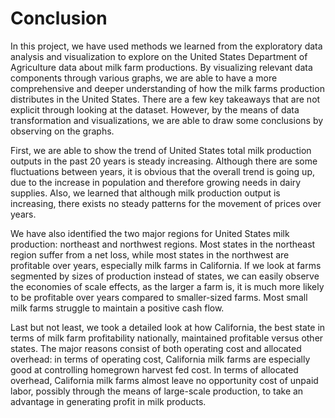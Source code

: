 # Conclusion

In this project, we have used methods we learned from the exploratory data analysis and visualization to explore on the United States Department of Agriculture data about milk farm productions. By visualizing relevant data components through various graphs, we are able to have a more comprehensive and deeper understanding of how the milk farms production distributes in the United States. There are a few key takeaways that are not explicit through looking at the dataset. However, by the means of data transformation and visualizations, we are able to draw some conclusions by observing on the graphs.

First, we are able to show the trend of United States total milk production outputs in the past 20 years is steady increasing. Although there are some fluctuations between years, it is obvious that the overall trend is going up, due to the increase in population and therefore growing needs in dairy supplies. Also, we learned that although milk production output is increasing, there exists no steady patterns for the movement of prices over years. 

We have also identified the two major regions for United States milk production: northeast and northwest regions. Most states in the northeast region suffer from a net loss, while most states in the northwest are profitable over years, especially milk farms in California. If we look at farms segmented by sizes of production instead of states, we can easily observe the economies of scale effects, as the larger a farm is, it is much more likely to be profitable over years compared to smaller-sized farms. Most small milk farms struggle to maintain a positive cash flow.

Last but not least, we took a detailed look at how California, the best state in terms of milk farm profitability nationally, maintained profitable versus other states. The major reasons consist of both operating cost and allocated overhead: in terms of operating cost, California milk farms are especially good at controlling homegrown harvest fed cost. In terms of allocated overhead, California milk farms almost leave no opportunity cost of unpaid labor, possibly through the means of large-scale production, to take an advantage in generating profit in milk products.